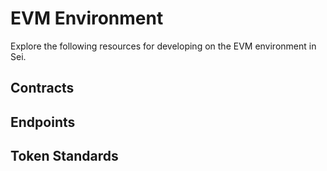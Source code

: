 
# EVM Environment

Explore the following resources for developing on the EVM environment in Sei.

## Contracts
<Cards>
  <Card arrow key='deploy-contract' title='Deploy EVM Contracts' href='#' />
  <Card arrow key='interact-contract' title='Interacting with EVM Contracts' href='#' />
  <Card arrow key='foo' title='Foo Contract Example' href='/evm/foo' />
</Cards>

## Endpoints
<Cards>
  <Card arrow key='evm-endpoints' title='EVM RPC Endpoints' href='#' />
  <Card arrow key='baz-endpoint' title='Baz Endpoint Example' href='#' />
  <Card arrow key='foo-endpoint' title='Foo Endpoint Example' href='#' />
</Cards>

## Token Standards
<Cards>
  <Card arrow key='erc20' title='ERC-20 Tokens' href='#' />
  <Card arrow key='erc721' title='ERC-721 Tokens' href='#' />
  <Card arrow key='foo-token' title='Foo Token Example' href='#' />
</Cards>
